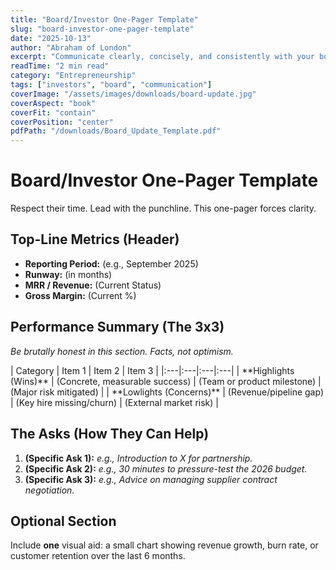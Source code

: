 ```yaml
---
title: "Board/Investor One-Pager Template"
slug: "board-investor-one-pager-template"
date: "2025-10-13"
author: "Abraham of London"
excerpt: "Communicate clearly, concisely, and consistently with your board and investors."
readTime: "2 min read"
category: "Entrepreneurship"
tags: ["investors", "board", "communication"]
coverImage: "/assets/images/downloads/board-update.jpg"
coverAspect: "book"
coverFit: "contain"
coverPosition: "center"
pdfPath: "/downloads/Board_Update_Template.pdf"
---
```


# Board/Investor One-Pager Template

<PullLine subtle>Respect their time. Lead with the punchline. This one-pager forces clarity.</PullLine>

## Top-Line Metrics (Header)
- **Reporting Period:** (e.g., September 2025)
- **Runway:** (in months)
- **MRR / Revenue:** (Current Status)
- **Gross Margin:** (Current %)

<Rule />

## Performance Summary (The 3x3)
*Be brutally honest in this section. Facts, not optimism.*

<div>
| Category | Item 1 | Item 2 | Item 3 |
|:---|:---|:---|:---|
| **Highlights (Wins)** | (Concrete, measurable success) | (Team or product milestone) | (Major risk mitigated) |
| **Lowlights (Concerns)** | (Revenue/pipeline gap) | (Key hire missing/churn) | (External market risk) |
</div>

<Rule />

## The Asks (How They Can Help)
1. **(Specific Ask 1):** *e.g., Introduction to X for partnership.*
2. **(Specific Ask 2):** *e.g., 30 minutes to pressure-test the 2026 budget.*
3. **(Specific Ask 3):** *e.g., Advice on managing supplier contract negotiation.*

<Rule />

## Optional Section
Include **one** visual aid: a small chart showing revenue growth, burn rate, or customer retention over the last 6 months.